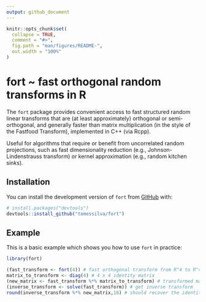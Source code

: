 ```yaml
---
output: github_document
---
```


<!-- README.md is generated from README.Rmd. Please edit that file -->

```r
knitr::opts_chunk$set(
  collapse = TRUE,
  comment = "#>",
  fig.path = "man/figures/README-",
  out.width = "100%"
)
```

# fort ~ fast orthogonal random transforms in R

<!-- badges: start -->

<!-- badges: end -->

The `fort` package provides convenient access to fast structured random linear transforms that are (at least approximately) orthogonal or semi-orthogonal, and generally faster than matrix multiplication (in the style of the Fastfood Transform), implemented in C++ (via Rcpp).

Useful for algorithms that require or benefit from uncorrelated random projections, such as fast dimensionality reduction (e.g., Johnson-Lindenstrauss transform) or kernel approximation (e.g., random kitchen sinks).

## Installation

You can install the development version of `fort` from [GitHub](https://github.com/) with:

``` r
# install.packages("devtools")
devtools::install_github("tomessilva/fort")
```

## Example

This is a basic example which shows you how to use `fort` in practice:

```r
library(fort)

(fast_transform <- fort(4)) # fast orthogonal transform from R^4 to R^4
matrix_to_transform <- diag(4) # 4 x 4 identity matrix
(new_matrix <- fast_transform %*% matrix_to_transform) # transformed matrix
(inverse_transform <- solve(fast_transform)) # get inverse transform
round(inverse_transform %*% new_matrix,16) # should recover the identity matrix
```

